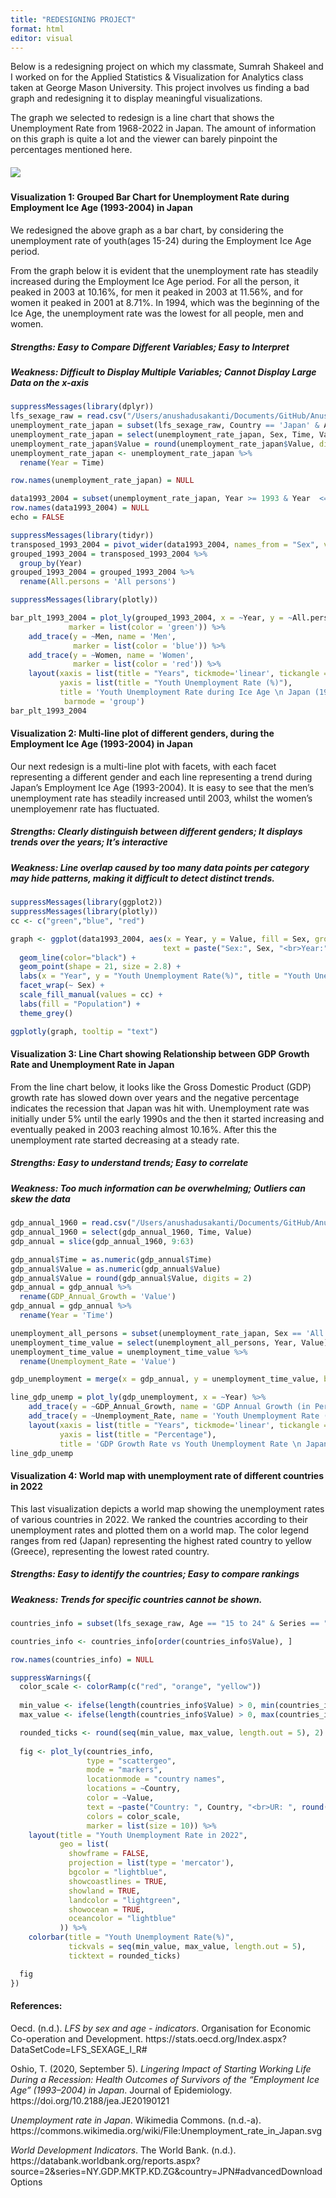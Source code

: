 ```yaml
---
title: "REDESIGNING PROJECT"
format: html
editor: visual
---
```


Below is a redesigning project on which my classmate, Sumrah Shakeel and I worked on for the Applied Statistics & Visualization for Analytics class taken at George Mason University. This project involves us finding a bad graph and redesigning it to display meaningful visualizations.

The graph we selected to redesign is a line chart that shows the Unemployment Rate from 1968-2022 in Japan. The amount of information on this graph is quite a lot and the viewer can barely pinpoint the percentages mentioned here.

##### ![](images/Unemployment_rate_in_Japan.svg-01.png)

#### **Visualization 1:** Grouped Bar Chart for Unemployment Rate during Employment Ice Age (1993-2004) in Japan

We redesigned the above graph as a bar chart, by considering the unemployment rate of youth(ages 15-24) during the Employment Ice Age period.

From the graph below it is evident that the unemployment rate has steadily increased during the Employment Ice Age period. For all the person, it peaked in 2003 at 10.16%, for men it peaked in 2003 at 11.56%, and for women it peaked in 2001 at 8.71%. In 1994, which was the beginning of the Ice Age, the unemployment rate was the lowest for all people, men and women.

##### *Strengths: Easy to Compare Different Variables; Easy to Interpret*

##### *Weakness: Difficult to Display Multiple Variables; Cannot Display Large Data on the x-axis*

```r
suppressMessages(library(dplyr))
lfs_sexage_raw = read.csv("/Users/anushadusakanti/Documents/GitHub/AnushaDusakanti15.github.io/LFS_SEXAGE_I_R_05032024021852784.csv")
unemployment_rate_japan = subset(lfs_sexage_raw, Country == 'Japan' & Age == '15 to 24' & Series == 'Unemployment rate')
unemployment_rate_japan = select(unemployment_rate_japan, Sex, Time, Value)
unemployment_rate_japan$Value = round(unemployment_rate_japan$Value, digits = 2)
unemployment_rate_japan <- unemployment_rate_japan %>% 
  rename(Year = Time)

row.names(unemployment_rate_japan) = NULL

```

```r
data1993_2004 = subset(unemployment_rate_japan, Year >= 1993 & Year  <= 2004)
row.names(data1993_2004) = NULL
echo = FALSE
```

```r
suppressMessages(library(tidyr))
transposed_1993_2004 = pivot_wider(data1993_2004, names_from = "Sex", values_from = "Value")
grouped_1993_2004 = transposed_1993_2004 %>%
  group_by(Year)
grouped_1993_2004 = grouped_1993_2004 %>% 
  rename(All.persons = 'All persons')
```

```r
suppressMessages(library(plotly))

bar_plt_1993_2004 = plot_ly(grouped_1993_2004, x = ~Year, y = ~All.persons, type = 'bar', name = 'All persons',
             marker = list(color = 'green')) %>% 
    add_trace(y = ~Men, name = 'Men', 
              marker = list(color = 'blue')) %>%
    add_trace(y = ~Women, name = 'Women', 
              marker = list(color = 'red')) %>%
    layout(xaxis = list(title = "Years", tickmode='linear', tickangle = -90),
           yaxis = list(title = "Youth Unemployment Rate (%)"),
           title = 'Youth Unemployment Rate during Ice Age \n Japan (1993-2004)',
            barmode = 'group')
bar_plt_1993_2004
```

#### **Visualization 2:** Multi-line plot of different genders, during the Employment Ice Age (1993-2004) in Japan

Our next redesign is a multi-line plot with facets, with each facet representing a different gender and each line representing a trend during Japan's Employment Ice Age (1993-2004). It is easy to see that the men's unemployment rate has steadily increased until 2003, whilst the women's unemployemenr rate has fluctuated.

##### *Strengths: Clearly distinguish between different genders; It displays trends over the years; It’s interactive*

##### *Weakness: Line overlap caused by too many data points per category may hide patterns, making it difficult to detect distinct trends.*

```r
suppressMessages(library(ggplot2))
suppressMessages(library(plotly))
cc <- c("green","blue", "red")

graph <- ggplot(data1993_2004, aes(x = Year, y = Value, fill = Sex, group=1,
                                  text = paste("Sex:", Sex, "<br>Year:", Year, "<br>UR:", Value))) +
  geom_line(color="black") +
  geom_point(shape = 21, size = 2.8) + 
  labs(x = "Year", y = "Youth Unemployment Rate(%)", title = "Youth Unemployment Rate in Japan") +
  facet_wrap(~ Sex) +
  scale_fill_manual(values = cc) +
  labs(fill = "Population") +
  theme_grey() 

ggplotly(graph, tooltip = "text")
```

#### **Visualization 3:** Line Chart showing Relationship between GDP Growth Rate and Unemployment Rate in Japan

From the line chart below, it looks like the Gross Domestic Product (GDP) growth rate has slowed down over years and the negative percentage indicates the recession that Japan was hit with. Unemployment rate was initially under 5% until the early 1990s and the then it started increasing and eventually peaked in 2003 reaching almost 10.16%. After this the unemployment rate started decreasing at a steady rate.

##### *Strengths: Easy to understand trends; Easy to correlate*

##### *Weakness: Too much information can be overwhelming; Outliers can skew the data*

```r
gdp_annual_1960 = read.csv("/Users/anushadusakanti/Documents/GitHub/AnushaDusakanti15.github.io/Japan_GDP_Annual_Growth.csv")
gdp_annual_1960 = select(gdp_annual_1960, Time, Value)
gdp_annual = slice(gdp_annual_1960, 9:63)
```

```r
gdp_annual$Time = as.numeric(gdp_annual$Time)
gdp_annual$Value = as.numeric(gdp_annual$Value)
gdp_annual$Value = round(gdp_annual$Value, digits = 2)
gdp_annual = gdp_annual %>% 
  rename(GDP_Annual_Growth = 'Value')
gdp_annual = gdp_annual %>% 
  rename(Year = 'Time')
```

```r
unemployment_all_persons = subset(unemployment_rate_japan, Sex == 'All persons')
unemployment_time_value = select(unemployment_all_persons, Year, Value)
unemployment_time_value = unemployment_time_value %>% 
  rename(Unemployment_Rate = 'Value')
```

```r
gdp_unemployment = merge(x = gdp_annual, y = unemployment_time_value, by = 'Year')
```

```r
line_gdp_unemp = plot_ly(gdp_unemployment, x = ~Year) %>% 
    add_trace(y = ~GDP_Annual_Growth, name = 'GDP Annual Growth (in Percentage)', type = 'scatter', mode = 'lines') %>% 
    add_trace(y = ~Unemployment_Rate, name = 'Youth Unemployment Rate (in Percentage)', type = 'scatter', mode = 'lines') %>%
    layout(xaxis = list(title = "Years", tickmode='linear', tickangle = -90),
           yaxis = list(title = "Percentage"),
           title = 'GDP Growth Rate vs Youth Unemployment Rate \n Japan (1968-2022)')
line_gdp_unemp
```

#### **Visualization 4:** World map with unemployment rate of different countries in 2022

This last visualization depicts a world map showing the unemployment rates of various countries in 2022. We ranked the countries according to their unemployment rates and plotted them on a world map. The color legend ranges from red (Japan) representing the highest rated country to yellow (Greece), representing the lowest rated country.

##### *Strengths: Easy to identify the countries; Easy to compare rankings*

##### *Weakness: Trends for specific countries cannot be shown.*

```r
countries_info = subset(lfs_sexage_raw, Age == "15 to 24" & Series == "Unemployment rate" & Time == "2022" & Sex == "All persons")

countries_info <- countries_info[order(countries_info$Value), ]

row.names(countries_info) = NULL

```

```r
suppressWarnings({
  color_scale <- colorRamp(c("red", "orange", "yellow"))
  
  min_value <- ifelse(length(countries_info$Value) > 0, min(countries_info$Value, na.rm = TRUE), NA)
  max_value <- ifelse(length(countries_info$Value) > 0, max(countries_info$Value, na.rm = TRUE), NA)

  rounded_ticks <- round(seq(min_value, max_value, length.out = 5), 2)
  
  fig <- plot_ly(countries_info,
                 type = "scattergeo",
                 mode = "markers",
                 locationmode = "country names",
                 locations = ~Country,
                 color = ~Value,
                 text = ~paste("Country: ", Country, "<br>UR: ", round(Value, 2)),
                 colors = color_scale,
                 marker = list(size = 10)) %>%
    layout(title = "Youth Unemployment Rate in 2022",
           geo = list(
             showframe = FALSE,
             projection = list(type = 'mercator'),
             bgcolor = "lightblue",
             showcoastlines = TRUE,
             showland = TRUE,
             landcolor = "lightgreen",
             showocean = TRUE,
             oceancolor = "lightblue"
           )) %>%
    colorbar(title = "Youth Unemployment Rate(%)",
             tickvals = seq(min_value, max_value, length.out = 5),
             ticktext = rounded_ticks)

  fig
})
```

#### **References:**

Oecd. (n.d.). *LFS by sex and age - indicators*. Organisation for Economic Co-operation and Development. https://stats.oecd.org/Index.aspx?DataSetCode=LFS_SEXAGE_I_R#

Oshio, T. (2020, September 5). *Lingering Impact of Starting Working Life During a Recession: Health Outcomes of Survivors of the “Employment Ice Age” (1993–2004) in Japan*. Journal of Epidemiology. https://doi.org/10.2188/jea.JE20190121

*Unemployment rate in Japan*. Wikimedia Commons. (n.d.-a). https://commons.wikimedia.org/wiki/File:Unemployment_rate_in_Japan.svg

*World Development Indicators*. The World Bank. (n.d.). https://databank.worldbank.org/reports.aspx?source=2&series=NY.GDP.MKTP.KD.ZG&country=JPN#advancedDownloadOptions
